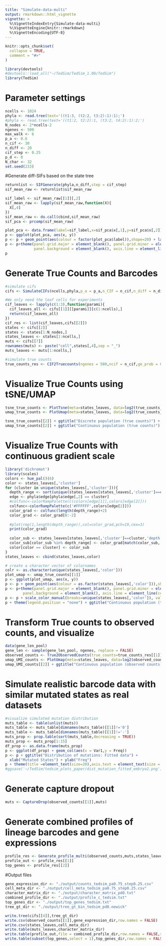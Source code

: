 ```yaml
---
title: "Simulate-data-multi"
output: rmarkdown::html_vignette
vignette: >
  %\VignetteIndexEntry{Simulate-data-multi}
  %\VignetteEngine{knitr::rmarkdown}
  %\VignetteEncoding{UTF-8}
---
```


```r
knitr::opts_chunk$set(
  collapse = TRUE,
  comment = "#>"
)
```

```r
library(devtools)
#devtools::load_all("~/TedSim/TedSim_1.00/TedSim")
library(TedSim)
```

# Parameter settings
```r
ncells <- 1024
phyla <- read.tree(text='((t1:3, (t2:2, t3:2):1):1);')
#phyla <- read.tree(text='((t1:2, t2:2):1, (t3:2, t4:2):1):2;')
N_nodes <- 2*ncells-2
ngenes <- 500
max_walk <- 6
p_a <- 0.6
n_cif <- 30
n_diff <- 20
cif_step <- 0.25
p_d <- 0
N_char <- 32
set.seed(233)
```

#Generate diff-SIFs based on the state tree
```r
returnlist <- SIFGenerate(phyla,n_diff,step = cif_step)
sif_mean_raw <- returnlist$sif_mean_raw

sif_label <- sif_mean_raw[[1]][,2]
sif_mean_raw <- lapply(sif_mean_raw,function(X){
  X[,4]
})
sif_mean_raw <- do.call(cbind,sif_mean_raw)
sif_pca <- prcomp(sif_mean_raw)

plot_pca <- data.frame(label=sif_label,x=sif_pca$x[,1],y=sif_pca$x[,2])
p <- ggplot(plot_pca, aes(x, y))
p <- p + geom_point(aes(colour = factor(plot_pca$label)),shape=20) + labs(color='cell states')
p <- p+theme(panel.grid.major = element_blank(), panel.grid.minor = element_blank(),
             panel.background = element_blank(), axis.line = element_line(colour = "black"))
p
```

# Generate True Counts and Barcodes
```r
#simulate cifs
cifs <- SimulateCIFs(ncells,phyla,p_a = p_a,n_CIF = n_cif,n_diff = n_diff,step = cif_step,p_d = p_d, Sigma = 0.5, N_char = 32, max_walk = max_walk, SIF_res = returnlist, unif_on = FALSE)

#We only need the leaf cells for experiments
cif_leaves <- lapply(c(1:3),function(parami){
  cif_leaves_all <- cifs[[1]][[parami]][c(1:ncells),]
  return(cif_leaves_all)
})
cif_res <- list(cif_leaves,cifs[[2]])
states <- cifs[[2]]
states <- states[1:N_nodes,]
states_leaves <- states[1:ncells,]
muts <- cifs[[7]]
rownames(muts) <- paste("cell",states[,4],sep = "_")
muts_leaves <- muts[1:ncells,]

#simulate true counts
true_counts_res <- CIF2Truecounts(ngenes = 500,ncif = n_cif,ge_prob = 0.3,ncells = ncells, cif_res = cif_res)
```

# Visualize True Counts using tSNE/UMAP
```r
tsne_true_counts <- PlotTsne(meta=states_leaves, data=log2(true_counts_res[[1]]+1), cif_type="continuous", n_pc=30, label='cluster', saving = F, plotname="Discrete population (true counts)")
umap_true_counts <- PlotUmap(meta=states_leaves, data=log2(true_counts_res[[1]]+1), n_pc=30, label='cluster', saving = F, plotname="Differentiating population (true counts)")

tsne_true_counts[[2]] + ggtitle("Discrete population (true counts)") + xlab("tSNE 1") + ylab("tSNE 2") +  theme(axis.text = element_text(size = 20), axis.title = element_text(size = 30),legend.text = element_text(size = 20))
umap_true_counts[[2]] + ggtitle("Continuous population (true counts)") + xlab("UMAP 1") + ylab("UMAP 2") +  theme(axis.text = element_text(size = 20), axis.title = element_text(size = 30),legend.text = element_text(size = 20))
```
# Visualize True Counts with continuous gradient scale
```r
library('dichromat')
library(scales)
colors <- hue_pal()(6)
color <- states_leaves[,'cluster']
for (cluster in unique(states_leaves[,'cluster'])){
  depth_range <- sort(unique(states_leaves[states_leaves[,'cluster']==cluster,'depth']))
  edge <- phyla$edge[phyla$edge[,2] == cluster]
  #colfunc<-colorRampPalette(c(colors[edge[1]],colors[edge[2]]))
  colfunc<-colorRampPalette(c('#FFFFFF',colors[edge[2]]))
  color_grad <- colfunc(length(depth_range)+2)
  color_grad <- color_grad[0:-2]
  
  #plot(rep(1,length(depth_range)),col=color_grad,pch=19,cex=3)
  print(color_grad)
  
  color_sub <- states_leaves[states_leaves[,'cluster']==cluster,'depth']
  color_sub[color_sub %in% depth_range] <- color_grad[match(color_sub, depth_range, nomatch = 0)]
  color[color == cluster] <- color_sub
}
states_leaves <- cbind(states_leaves,color)

# create a character vector of colornames
colr <- as.character(unique(states_leaves[,'color']))
plot_umap <- umap_true_counts[[1]] 
p <- ggplot(plot_umap, aes(x, y))
p <- p + geom_point(aes(colour = as.factor(states_leaves[,'color'])),shape=20,size = 5) + labs(color='cell state')
p <- p+theme(panel.grid.major = element_blank(), panel.grid.minor = element_blank(),
        panel.background = element_blank(), axis.line = element_line(colour = "black"))
p <- p + scale_color_manual(breaks=unique(states_leaves[,'color']), values=colr)
p + theme(legend.position = "none") + ggtitle("Continuous population (true counts)") + xlab("UMAP 1") + ylab("UMAP 2") +  theme(axis.text = element_text(size = 20), axis.title = element_text(size = 30),legend.text = element_text(size = 20))
```

# Transform True counts to observed counts, and visualize
```r
data(gene_len_pool)
gene_len <- sample(gene_len_pool, ngenes, replace = FALSE)
observed_counts <- True2ObservedCounts(true_counts=true_counts_res[[1]], meta_cell=true_counts_res[[3]], protocol="UMI", alpha_mean=0.2, alpha_sd=0.05, gene_len=gene_len, depth_mean=1e5, depth_sd=3e3)
umap_UMI_counts <- PlotUmap(meta=states_leaves, data=log2(observed_counts[[1]]+1), n_pc=30, label='cluster', saving = F, plotname="Differentiating population (observed counts)")
umap_UMI_counts[[2]] + ggtitle("Continuous population (observed counts)") + xlab("UMAP1") + ylab("UMAP 2") +  theme(axis.text = element_text(size = 20), axis.title = element_text(size = 30),legend.text = element_text(size = 20))
```
# Simulate realistic barcode data with similar mutated states as real datasets
```r
#visualize simulated mutation distribution
muts_table <- table(unlist(muts))
muts_table <- muts_table[dimnames(muts_table)[[1]]!='0']
muts_table <- muts_table[dimnames(muts_table)[[1]]!='-']
muts_prop <- prop.table(sort(muts_table,decreasing = TRUE))
muts_prop <- muts_prop[1:15]
df_prop <- as.data.frame(muts_prop)
p <- ggplot(df_prop) + geom_col(aes(x = Var1,y = Freq))
p <- p + ggtitle("Distribution of mutations: Fitted data") +
  xlab("Mutated States") + ylab("Freq")
p + theme(title =element_text(size=20),axis.text = element_text(size = 18), axis.title = element_text(size = 25))
#ggsave('~/TedSim/tedsim_plots_paper/dist_mutation_fitted_embryo2.png')
```
# Generate capture dropout
```r
muts <- CaptureDrop(observed_counts[[1]],muts)
```


# Generate combined profiles of lineage barcodes and gene expressions
```r
profile_res <- Generate_profile_multi(observed_counts,muts,states_leaves)
profile_out <- profile_res[[1]]
top_genes <- profile_res[[2]]
```

#Output files
```r
gene_expression_dir <- "./output/counts_tedsim_pa0.75_step0.25.csv"
cell_meta_dir <- "./output/cell_meta_tedsim_pa0.75_step0.25.csv"
character_matrix_dir <- "./output/character_matrix_pd0.txt"
combined_profile_dir <- "./output/profile_c_tedsim.txt"
top_genes_dir <- "./output/top_genes_tedsim.txt"
tree_gt_dir <- "./output/tree_gt_bin_tedsim_pd0.newick"

write.tree(cifs[[4]],tree_gt_dir)
write.csv(observed_counts[[1]],gene_expression_dir,row.names = FALSE)
write.csv(states_leaves,cell_meta_dir)
write.table(muts_leaves,character_matrix_dir)
write.table(profile_out,file = combined_profile_dir,row.names = FALSE,sep = "\t", quote = FALSE)
write.table(subset(top_genes,select = 1),top_genes_dir,row.names = FALSE,sep = "\t", quote = FALSE)


```

